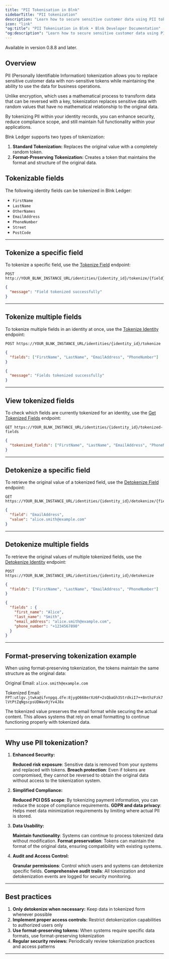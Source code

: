 ```yaml
---
title: "PII Tokenisation in Blnk"
sidebarTitle: "PII tokenization"
description: "Learn how to secure sensitive customer data using PII tokenization."
icon: "link"
"og:title": "PII Tokenisation in Blnk • Blnk Developer Documentation"
"og:description": "Learn how to secure sensitive customer data using PII tokenization."
---
```



<Info>Available in version 0.8.8 and later.</Info>

## Overview

PII (Personally Identifiable Information) tokenization allows you to replace sensitive customer data with non-sensitive tokens while maintaining the ability to use the data for business operations. 

Unlike encryption, which uses a mathematical process to transform data that can be reversed with a key, tokenization replaces sensitive data with random values that have no mathematical relationship to the original data.

By tokenizing PII within your identity records, you can enhance security, reduce compliance scope, and still maintain full functionality within your applications.

Blnk Ledger supports two types of tokenization:

1. **Standard Tokenization:** Replaces the original value with a completely random token.
2. **Format-Preserving Tokenization:** Creates a token that maintains the format and structure of the original data.


## Tokenizable fields

The following identity fields can be tokenized in Blnk Ledger:

* `FirstName`
* `LastName`
* `OtherNames`
* `EmailAddress`
* `PhoneNumber`
* `Street`
* `PostCode`

---

## Tokenize a specific field

To tokenize a specific field, use the [Tokenize Field](/reference/tokenize-field) endpoint:

```
POST http://YOUR_BLNK_INSTANCE_URL/identities/{identity_id}/tokenize/{field}
```

```json Response
{
  "message": "Field tokenized successfully"
}
```

---

## Tokenize multiple fields

To tokenize multiple fields in an identity at once, use the [Tokenize Identity](/reference/tokenize-identity) endpoint:

```
POST https://YOUR_BLNK_INSTANCE_URL/identities/{identity_id}/tokenize
```
```json Request
{
  "fields": ["FirstName", "LastName", "EmailAddress", "PhoneNumber"]
}
```
```json Response
{
  "message": "Fields tokenized successfully"
}
```

---

## View tokenized fields

To check which fields are currently tokenized for an identity, use the [Get Tokenized Fields](/reference/get-tokenized-fields) endpoint:

```
GET https://YOUR_BLNK_INSTANCE_URL/identities/{identity_id}/tokenized-fields
```
```json Response
{
  "tokenized_fields": ["FirstName", "LastName", "EmailAddress", "PhoneNumber"]
}
```

---

## Detokenize a specific field

To retrieve the original value of a tokenized field, use the [Detokenize Field](/reference/detokenize-field) endpoint:

```
GET https://YOUR_BLNK_INSTANCE_URL/identities/{identity_id}/detokenize/{field}
```

```json Response
{
  "field": "EmailAddress",
  "value": "alice.smith@example.com"
}
```

---

## Detokenize multiple fields

To retrieve the original values of multiple tokenized fields, use the [Detokenize Identity](/reference/detokenize-identity) endpoint:

```
POST https://YOUR_BLNK_INSTANCE_URL/identities/{identity_id}/detokenize
```
```json Request
{
  "fields": ["FirstName", "LastName", "EmailAddress", "PhoneNumber"]
}
```
```json Response
{
  "fields" : {
    "first_name": "Alice",
    "last_name": "Smith",
    "email_address": "alice.smith@example.com",
    "phone_number": "+1234567890"
  }
}
```

---

## Format-preserving tokenization example
When using format-preserving tokenization, the tokens maintain the same structure as the original data:

Original Email: `alice.smith@example.com`

Tokenized Email: `FPT:utlgv.jtwka@ifvnpgq.dfe:8jygO668erXz6F+2sQbaGh3StrdkiI7++8nthzFzk7lVtPtZqNgscpsUDWav9jYv4J8x`

The tokenized value preserves the email format while securing the actual content. This allows systems that rely on email formatting to continue functioning properly with tokenized data.

---

## Why use PII tokenization?

1. **Enhanced Security:**

    **Reduced risk exposure**: Sensitive data is removed from your systems and replaced with tokens.
    **Breach protection**: Even if tokens are compromised, they cannot be reversed to obtain the original data without access to the tokenization system.

2. **Simplified Compliance:**

    **Reduced PCI DSS scope**: By tokenizing payment information, you can reduce the scope of compliance requirements.
    **GDPR and data privacy**: Helps meet data minimization requirements by limiting where actual PII is stored.

3. **Data Usability:**

    **Maintain functionality**: Systems can continue to process tokenized data without modification.
    **Format preservation**: Tokens can maintain the format of the original data, ensuring compatibility with existing systems.

4. **Audit and Access Control:**

    **Granular permissions**: Control which users and systems can detokenize specific fields.
    **Comprehensive audit trails**: All tokenization and detokenization events are logged for security monitoring.

---

## Best practices

1. **Only detokenize when necessary:** Keep data in tokenized form whenever possible
2. **Implement proper access controls:** Restrict detokenization capabilities to authorized users only
3. **Use format-preserving tokens:** When systems require specific data formats, use format-preserving tokenization
4. **Regular security reviews:** Periodically review tokenization practices and access patterns

---

<NeedHelp />